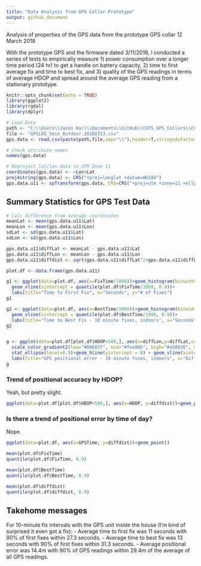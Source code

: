 ```yaml
---
title: "Data Analysis from GPS Collar Prototype"
output: github_document
---
```

Analysis of properties of the GPS data from the prototype GPS collar
12 March 2018

With the prototype GPS and the firmware dated 3/11/2018, I conducted a series of tests to empirically measure 1) power consumption over a longer time period (24 hr) to get a handle on battery capacity, 2) time to first average fix and time to best fix, and 3) quality of the GPS readings in terms of average HDOP and spread around the average GPS reading from a stationary prototype.

```r
knitr::opts_chunk$set(echo = TRUE)
library(ggplot2)
library(rgdal)
library(dplyr)
```


```r
# Load Data
path <- "C:\\Users\\Jason Karl\\Documents\\GitHub\\COTS_GPS_Collars\\COTS_GPS_Collars\\GPS_Evaluation"
file <- "GPSLOG_5min_Outdoor.20180313.csv"
gps.data <- read.csv(paste(path,file,sep="\\"),header=T,stringsAsFactors=F)

# Check attribute names
names(gps.data)

# Reproject lat/lon data to UTM Zone 11
coordinates(gps.data) <- ~Lon+Lat
proj4string(gps.data) <- CRS("+proj=longlat +datum=WGS84")
gps.data.u11 <- spTransform(gps.data, CRS=CRS("+proj=utm +zone=11 +ellps=WGS84 +datum=WGS84 +units=m +no_defs"))
```

## Summary Statistics for GPS Test Data


```r
# Calc difference from average coordinates
meanLat <- mean(gps.data.u11$Lat)
meanLon <- mean(gps.data.u11$Lon)
sdLat <- sd(gps.data.u11$Lat)
sdLon <- sd(gps.data.u11$Lon)

gps.data.u11$diffLat <- meanLat - gps.data.u11$Lat
gps.data.u11$diffLon <- meanLon - gps.data.u11$Lon
gps.data.u11$diffdist <- sqrt(gps.data.u11$diffLat^2+gps.data.u11$diffLon^2)
```



```r
plot.df <- data.frame(gps.data.u11)

g1 <- ggplot(data=plot.df, aes(x=FixTime/1000))+geom_histogram(binwidth=5)+
  geom_vline(xintercept = quantile(plot.df$FixTime/1000, 0.9))+
  labs(title="Time to First Fix", x="Seconds", y="# of Fixes")
g1

g2 <- ggplot(data=plot.df, aes(x=BestTime/1000))+geom_histogram(binwidth=5)+
  geom_vline(xintercept = quantile(plot.df$BestTime/1000, 0.9))+
  labs(title="Time to Best Fix - 10 minute fixes, indoors", x="Seconds", y="# of Fixes")
g2


g <- ggplot(data=plot.df[plot.df$HDOP<500,], aes(x=diffLon,y=diffLat,color=HDOP))+geom_point()+
  scale_color_gradient2(low="#006837", mid="#fee08b", high="#a50026", midpoint=200)+
  stat_ellipse(level=0.9)+geom_hline(yintercept = 0) + geom_vline(xintercept = 0)+
  labs(title="GPS positional error - 10 minute fixes, indoors", x="Difference from Avg Longitude (m)", y="Difference from Avg Latitude (m)")
g
```

### Trend of positional accuracy by HDOP?
Yeah, but pretty slight.
```r
ggplot(data=plot.df[plot.df$HDOP<500,], aes(x=HDOP, y=diffdist))+geom_point()+geom_smooth(method="lm")
```


### Is there a trend of positional error by time of day?
Nope.

```r
ggplot(data=plot.df, aes(x=GPSTime, y=diffdist))+geom_point()
```
```r
mean(plot.df$FixTime)
quantile(plot.df$FixTime, 0.9)

mean(plot.df$BestTime)
quantile(plot.df$BestTime, 0.9)

mean(plot.df$diffdist)
quantile(plot.df$diffdist, 0.9)
```

## Takehome messages
For 10-minute fix intervals with the GPS unit inside the house (I'm kind of surprised it even got a fix):
- Average time to first fix was 11 seconds with 90% of first fixes within 27.3 seconds.
- Average time to best fix was 13 seconds with 90% of first fixes within 31.3 seconds.
- Average positional error was 14.4m with 90% of GPS readings within 29.4m of the average of all GPS readings.



